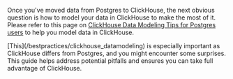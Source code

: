 Once you've moved data from Postgres to ClickHouse, the next obvious question is how to model your data in ClickHouse to make the most of it. Please refer to this page on [ClickHouse Data Modeling Tips for Postgres users](/bestpractices/clickhouse_datamodeling) to help you model data in ClickHouse.

<Info>
[This](/bestpractices/clickhouse_datamodeling) is especially important as ClickHouse differs from Postgres, and you might encounter some surprises. This guide helps address potential pitfalls and ensures you can take full advantage of ClickHouse.
</Info>

